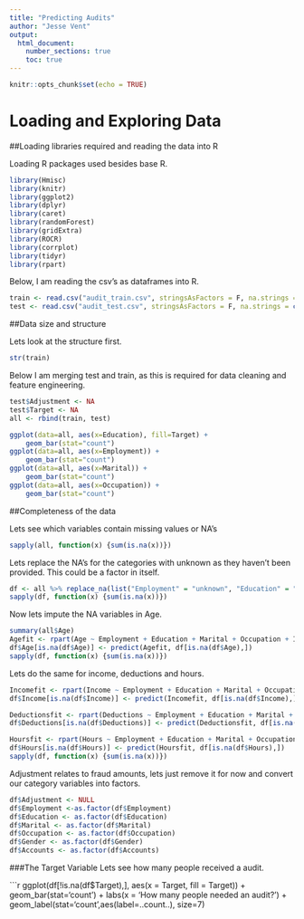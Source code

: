 ```yaml
---
title: "Predicting Audits"
author: "Jesse Vent"
output:
  html_document:
    number_sections: true
    toc: true
---
```


```r
knitr::opts_chunk$set(echo = TRUE)
```


# Loading and Exploring Data

##Loading libraries required and reading the data into R

Loading R packages used besides base R.

```r
library(Hmisc)
library(knitr)
library(ggplot2)
library(dplyr)
library(caret)
library(randomForest)
library(gridExtra)
library(ROCR)
library(corrplot)
library(tidyr)
library(rpart)
```

Below, I am reading the csv's as dataframes into R.

```r
train <- read.csv("audit_train.csv", stringsAsFactors = F, na.strings = c("NA", ""))
test <- read.csv("audit_test.csv", stringsAsFactors = F, na.strings = c("NA", ""))
```

##Data size and structure

Lets look at the structure first.

```r
str(train)
```

Below I am merging test and train, as this is required for data cleaning and feature engineering.

```r
test$Adjustment <- NA
test$Target <- NA
all <- rbind(train, test)

ggplot(data=all, aes(x=Education), fill=Target) +
    geom_bar(stat="count")
ggplot(data=all, aes(x=Employment)) +
    geom_bar(stat="count")
ggplot(data=all, aes(x=Marital)) +
    geom_bar(stat="count")
ggplot(data=all, aes(x=Occupation)) +
    geom_bar(stat="count")

```


##Completeness of the data

Lets see which variables contain missing values or NA's

```r
sapply(all, function(x) {sum(is.na(x))})
```
Lets replace the NA's for the categories with unknown as they haven't been provided. This could be a factor in itself.

```r
df <- all %>% replace_na(list("Employment" = "unknown", "Education" = "unknown", "Marital" = "unknown", "Occupation" = "unknown", "Accounts" = "unknown", "Gender" = "unknown"))
sapply(df, function(x) {sum(is.na(x))})
```
Now lets impute the NA variables in Age.
```r
summary(all$Age)
Agefit <- rpart(Age ~ Employment + Education + Marital + Occupation + Income + Gender + Deductions + Hours, data = df[!is.na(df$Age),], method = "anova")
df$Age[is.na(df$Age)] <- predict(Agefit, df[is.na(df$Age),])
sapply(df, function(x) {sum(is.na(x))})
```
Lets do the same for income, deductions and hours.
```r
Incomefit <- rpart(Income ~ Employment + Education + Marital + Occupation + Age + Gender + Deductions + Hours, data = df[!is.na(df$Income),], method = "anova")
df$Income[is.na(df$Income)] <- predict(Incomefit, df[is.na(df$Income),])

Deductionsfit <- rpart(Deductions ~ Employment + Education + Marital + Occupation + Income + Gender + Age + Hours, data = df[!is.na(df$Deductions),], method = "anova")
df$Deductions[is.na(df$Deductions)] <- predict(Deductionsfit, df[is.na(df$Deductions),])

Hoursfit <- rpart(Hours ~ Employment + Education + Marital + Occupation + Income + Gender + Deductions + Age, data = df[!is.na(df$Hours),], method = "anova")
df$Hours[is.na(df$Hours)] <- predict(Hoursfit, df[is.na(df$Hours),])
sapply(df, function(x) {sum(is.na(x))})
```

Adjustment relates to fraud amounts, lets just remove it for now and convert our category variables into factors.

```r
df$Adjustment <- NULL
df$Employment <-as.factor(df$Employment)
df$Education <- as.factor(df$Education)
df$Marital <- as.factor(df$Marital)
df$Occupation <- as.factor(df$Occupation)
df$Gender <- as.factor(df$Gender)
df$Accounts <- as.factor(df$Accounts)
```

###The Target Variable
Lets see how many people received a audit.

```r
ggplot(df[!is.na(df$Target),], aes(x = Target, fill = Target)) +
  geom_bar(stat='count') +
  labs(x = 'How many people needed an audit?') +
        geom_label(stat='count',aes(label=..count..), size=7) 
